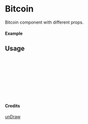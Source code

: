 
<Meta of={Bitcoin} title="unDraw/Bitcoin" />

# Bitcoin

Bitcoin component with different props.

#### Example

<Canvas of={Bitcoin.Primary} />

## Usage

```ts
import { Bitcoin } from "yadl-ui";

const Example = () => {
  return (
      <Bitcoin />
  );
};

export default Example;
```

#### Credits
[unDraw](https://undraw.co/illustrations)
